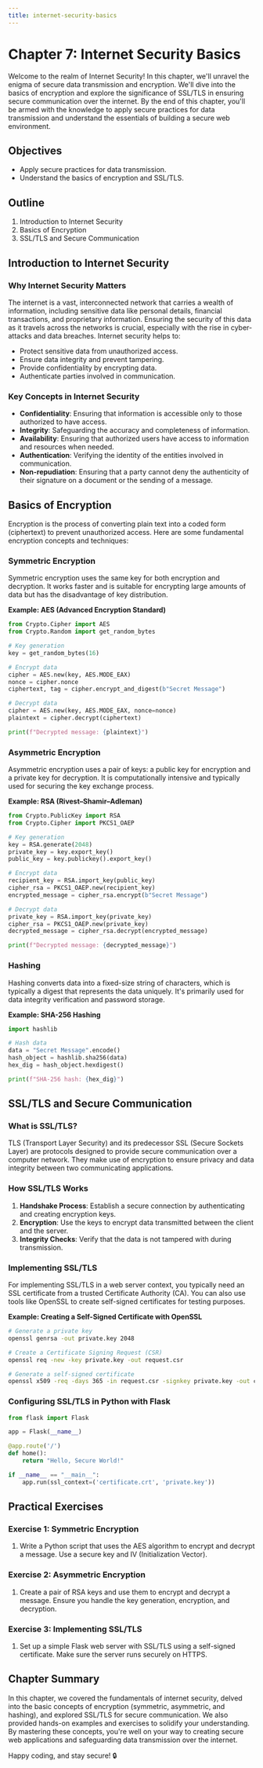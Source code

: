 ```yaml
---
title: internet-security-basics
---
```


# Chapter 7: Internet Security Basics

Welcome to the realm of Internet Security! In this chapter, we'll unravel the enigma of secure data transmission and encryption. We'll dive into the basics of encryption and explore the significance of SSL/TLS in ensuring secure communication over the internet. By the end of this chapter, you'll be armed with the knowledge to apply secure practices for data transmission and understand the essentials of building a secure web environment.

## Objectives
- Apply secure practices for data transmission.
- Understand the basics of encryption and SSL/TLS.

## Outline
1. Introduction to Internet Security
2. Basics of Encryption
3. SSL/TLS and Secure Communication

## Introduction to Internet Security

### Why Internet Security Matters

The internet is a vast, interconnected network that carries a wealth of information, including sensitive data like personal details, financial transactions, and proprietary information. Ensuring the security of this data as it travels across the networks is crucial, especially with the rise in cyber-attacks and data breaches. Internet security helps to:
- Protect sensitive data from unauthorized access.
- Ensure data integrity and prevent tampering.
- Provide confidentiality by encrypting data.
- Authenticate parties involved in communication.

### Key Concepts in Internet Security

- **Confidentiality**: Ensuring that information is accessible only to those authorized to have access.
- **Integrity**: Safeguarding the accuracy and completeness of information.
- **Availability**: Ensuring that authorized users have access to information and resources when needed.
- **Authentication**: Verifying the identity of the entities involved in communication.
- **Non-repudiation**: Ensuring that a party cannot deny the authenticity of their signature on a document or the sending of a message.

## Basics of Encryption

Encryption is the process of converting plain text into a coded form (ciphertext) to prevent unauthorized access. Here are some fundamental encryption concepts and techniques:

### Symmetric Encryption

Symmetric encryption uses the same key for both encryption and decryption. It works faster and is suitable for encrypting large amounts of data but has the disadvantage of key distribution.

**Example: AES (Advanced Encryption Standard)**

```python
from Crypto.Cipher import AES
from Crypto.Random import get_random_bytes

# Key generation
key = get_random_bytes(16)

# Encrypt data
cipher = AES.new(key, AES.MODE_EAX)
nonce = cipher.nonce
ciphertext, tag = cipher.encrypt_and_digest(b"Secret Message")

# Decrypt data
cipher = AES.new(key, AES.MODE_EAX, nonce=nonce)
plaintext = cipher.decrypt(ciphertext)

print(f"Decrypted message: {plaintext}")
```

### Asymmetric Encryption

Asymmetric encryption uses a pair of keys: a public key for encryption and a private key for decryption. It is computationally intensive and typically used for securing the key exchange process.

**Example: RSA (Rivest–Shamir–Adleman)**

```python
from Crypto.PublicKey import RSA
from Crypto.Cipher import PKCS1_OAEP

# Key generation
key = RSA.generate(2048)
private_key = key.export_key()
public_key = key.publickey().export_key()

# Encrypt data
recipient_key = RSA.import_key(public_key)
cipher_rsa = PKCS1_OAEP.new(recipient_key)
encrypted_message = cipher_rsa.encrypt(b"Secret Message")

# Decrypt data
private_key = RSA.import_key(private_key)
cipher_rsa = PKCS1_OAEP.new(private_key)
decrypted_message = cipher_rsa.decrypt(encrypted_message)

print(f"Decrypted message: {decrypted_message}")
```

### Hashing

Hashing converts data into a fixed-size string of characters, which is typically a digest that represents the data uniquely. It's primarily used for data integrity verification and password storage.

**Example: SHA-256 Hashing**

```python
import hashlib

# Hash data
data = "Secret Message".encode()
hash_object = hashlib.sha256(data)
hex_dig = hash_object.hexdigest()

print(f"SHA-256 hash: {hex_dig}")
```

## SSL/TLS and Secure Communication

### What is SSL/TLS?

TLS (Transport Layer Security) and its predecessor SSL (Secure Sockets Layer) are protocols designed to provide secure communication over a computer network. They make use of encryption to ensure privacy and data integrity between two communicating applications.

### How SSL/TLS Works

1. **Handshake Process**: Establish a secure connection by authenticating and creating encryption keys.
2. **Encryption**: Use the keys to encrypt data transmitted between the client and the server.
3. **Integrity Checks**: Verify that the data is not tampered with during transmission.

### Implementing SSL/TLS

For implementing SSL/TLS in a web server context, you typically need an SSL certificate from a trusted Certificate Authority (CA). You can also use tools like OpenSSL to create self-signed certificates for testing purposes.

**Example: Creating a Self-Signed Certificate with OpenSSL**

```bash
# Generate a private key
openssl genrsa -out private.key 2048

# Create a Certificate Signing Request (CSR)
openssl req -new -key private.key -out request.csr

# Generate a self-signed certificate
openssl x509 -req -days 365 -in request.csr -signkey private.key -out certificate.crt
```

### Configuring SSL/TLS in Python with Flask

```python
from flask import Flask

app = Flask(__name__)

@app.route('/')
def home():
    return "Hello, Secure World!"

if __name__ == "__main__":
    app.run(ssl_context=('certificate.crt', 'private.key'))
```

## Practical Exercises

### Exercise 1: Symmetric Encryption
1. Write a Python script that uses the AES algorithm to encrypt and decrypt a message. Use a secure key and IV (Initialization Vector).

### Exercise 2: Asymmetric Encryption
1. Create a pair of RSA keys and use them to encrypt and decrypt a message. Ensure you handle the key generation, encryption, and decryption.

### Exercise 3: Implementing SSL/TLS
1. Set up a simple Flask web server with SSL/TLS using a self-signed certificate. Make sure the server runs securely on HTTPS.

## Chapter Summary

In this chapter, we covered the fundamentals of internet security, delved into the basic concepts of encryption (symmetric, asymmetric, and hashing), and explored SSL/TLS for secure communication. We also provided hands-on examples and exercises to solidify your understanding. By mastering these concepts, you're well on your way to creating secure web applications and safeguarding data transmission over the internet.

Happy coding, and stay secure! 🔒
